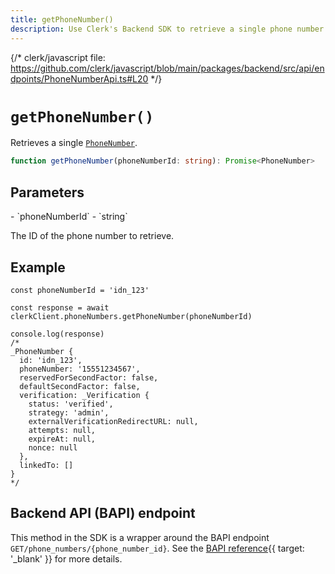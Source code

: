 ```yaml
---
title: getPhoneNumber()
description: Use Clerk's Backend SDK to retrieve a single phone number by its ID.
---
```


{/* clerk/javascript file: https://github.com/clerk/javascript/blob/main/packages/backend/src/api/endpoints/PhoneNumberApi.ts#L20 */}

# `getPhoneNumber()`

Retrieves a single [`PhoneNumber`](/docs/references/javascript/phone-number).

```ts
function getPhoneNumber(phoneNumberId: string): Promise<PhoneNumber>
```

## Parameters

<Properties>
  - `phoneNumberId`
  - `string`

  The ID of the phone number to retrieve.
</Properties>

## Example

```tsx
const phoneNumberId = 'idn_123'

const response = await clerkClient.phoneNumbers.getPhoneNumber(phoneNumberId)

console.log(response)
/*
_PhoneNumber {
  id: 'idn_123',
  phoneNumber: '15551234567',
  reservedForSecondFactor: false,
  defaultSecondFactor: false,
  verification: _Verification {
    status: 'verified',
    strategy: 'admin',
    externalVerificationRedirectURL: null,
    attempts: null,
    expireAt: null,
    nonce: null
  },
  linkedTo: []
}
*/
```

## Backend API (BAPI) endpoint

This method in the SDK is a wrapper around the BAPI endpoint `GET/phone_numbers/{phone_number_id}`. See the [BAPI reference](/docs/reference/backend-api/tag/Phone-Numbers#operation/GetPhoneNumber){{ target: '_blank' }} for more details.
